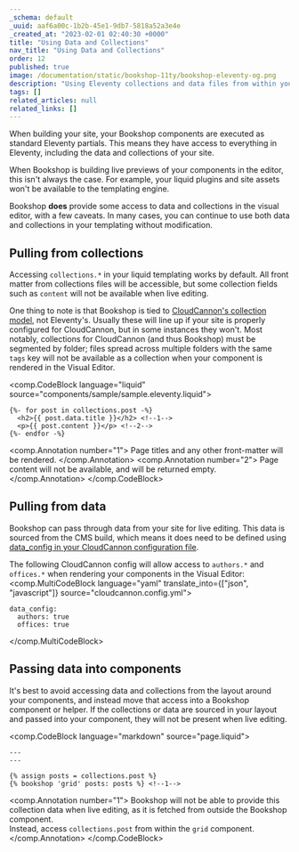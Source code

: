 ```yaml
---
_schema: default
_uuid: aaf6a00c-1b2b-45e1-9db7-5818a52a3e4e
_created_at: "2023-02-01 02:40:30 +0000"
title: "Using Data and Collections"
nav_title: "Using Data and Collections"
order: 12
published: true
image: /documentation/static/bookshop-11ty/bookshop-eleventy-og.png
description: "Using Eleventy collections and data files from within your Bookshop components"
tags: []
related_articles: null
related_links: []
---
```


When building your site, your Bookshop components are executed as standard Eleventy partials.
This means they have access to everything in Eleventy, including the data and collections of your site.

When Bookshop is building live previews of your components in the editor, this isn't always the case.
For example, your liquid plugins and site assets won't be available to the templating engine.

Bookshop **does** provide some access to data and collections in the visual editor, with a few caveats.
In many cases, you can continue to use both data and collections in your templating without modification.

## Pulling from collections

Accessing `collections.*` in your liquid templating works by default. All front matter from collections files
will be accessible, but some collection fields such as `content` will not be available when live editing.

One thing to note is that Bookshop is tied to [CloudCannon's collection model](https://cloudcannon.com/documentation/articles/define-your-collections/), not Eleventy's.
Usually these will line up if your site is properly configured for CloudCannon, but in some instances they won't.
Most notably, collections for CloudCannon (and thus Bookshop) must be segmented by folder; files spread across multiple
folders with the same `tags` key will not be available as a collection when your component is rendered in the Visual Editor.


<comp.CodeBlock language="liquid" source="components/sample/sample.eleventy.liquid">
```
{%- for post in collections.post -%}
  <h2>{{ post.data.title }}</h2> <!--1-->
  <p>{{ post.content }}</p> <!--2-->
{%- endfor -%}
```
<comp.Annotation number="1">
  Page titles and any other front-matter will be rendered.
</comp.Annotation>
<comp.Annotation number="2">
  Page content will not be available, and will be returned empty.
</comp.Annotation>
</comp.CodeBlock>

## Pulling from data

Bookshop can pass through data from your site for live editing. This data is sourced from the CMS build,
which means it does need to be defined using [data_config in your CloudCannon configuration file](https://cloudcannon.com/documentation/articles/define-your-data/).

The following CloudCannon config will allow access to `authors.*` and `offices.*` when rendering your components
in the Visual Editor:
<comp.MultiCodeBlock language="yaml" translate_into={["json", "javascript"]} source="cloudcannon.config.yml">
```
data_config:
  authors: true
  offices: true
```
</comp.MultiCodeBlock>

## Passing data into components

It's best to avoid accessing data and collections from the layout around your components,
and instead move that access into a Bookshop component or helper. If the collections or data are sourced
in your layout and passed into your component, they will not be present when live editing.

<comp.CodeBlock language="markdown" source="page.liquid">
```
---
---

{% assign posts = collections.post %}
{% bookshop 'grid' posts: posts %} <!--1-->
```
<comp.Annotation number="1">
  Bookshop will not be able to provide this collection data when live editing, as it is fetched from
  outside the Bookshop component.  
  Instead, access `collections.post` from within the `grid` component.
</comp.Annotation>
</comp.CodeBlock>
